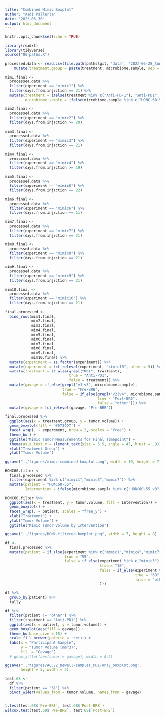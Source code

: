 ```yaml
---
title: "Combined Mimic Boxplot"
author: "Aadi Pallerla"
date: '2022-06-30'
output: html_document
---
```


```r
knitr::opts_chunk$set(echo = TRUE)

library(readxl)
library(tidyverse)
source("00-paths.R")

```

```r
processed.data <- read.csv(file.path(paths$git, 'data', "2022-06-28_tumor-size_R-formatted.csv")) %>%
    mutate(treatment.group = paste(treatment, microbiome.sample, sep = " x "))

```

```r

mim1.final <-
  processed.data %>%
  filter(experiment == "mimic1") %>% 
  filter(days.from.injection == 21) %>%
  mutate(treatment = ifelse(treatment %in% c("Anti-PD-1"), "Anti-PD1", "IgG"),
         microbiome.sample = ifelse(microbiome.sample %in% c("HONC-60-55.v3"), "HONC60-55 v3", "HONC60-55 v4"))

mim2.final <- 
  processed.data %>%
  filter(experiment == "mimic2") %>%
  filter(days.from.injection >= 20)
 
mim3.final <- 
  processed.data %>%
  filter(experiment == "mimic3") %>%
  filter(days.from.injection == 21)

mim4.final <- 
  processed.data %>%
  filter(experiment == "mimic4") %>%
  filter(days.from.injection >= 19)

mim5.final <- 
  processed.data %>%
  filter(experiment == "mimic5") %>%
  filter(days.from.injection == 22)

mim6.final <- 
  processed.data %>%
  filter(experiment == "mimic6") %>%
  filter(days.from.injection == 21)

mim7.final <- 
  processed.data %>%
  filter(experiment == "mimic7") %>%
  filter(days.from.injection == 21)

mim8.final <- 
  processed.data %>%
  filter(experiment == "mimic8") %>% 
  filter(days.from.injection == 21)

mim9.final <- 
  processed.data %>%
  filter(experiment == "mimic9") %>%
  filter(days.from.injection == 21)

mim10.final <- 
  processed.data %>%
  filter(experiment == "mimic10") %>%
  filter(days.from.injection == 21)

```


```r

final.processed <-
  bind_rows(mim1.final,
            mim2.final,
            mim3.final,
            mim4.final,
            mim5.final,
            mim6.final,
            mim7.final,
            mim8.final,
            mim9.final,
            mim10.final) %>%
  mutate(experiment = as.factor(experiment)) %>%
  mutate(experiment = fct_relevel(experiment, "mimic10", after = 9)) %>%
  mutate(treatment = if_else(grepl("PD1", treatment),
                             true = "Anti-PD1",
                             false = treatment)) %>%
  mutate(gavage = if_else(grepl("v1|v3", microbiome.sample),
                          true = "Pre-BRB",
                          false = if_else(grepl("v2|v4", microbiome.sample),
                                          true = "Post-BRB",
                                          false = "other"))) %>%
  mutate(gavage = fct_relevel(gavage, "Pre-BRB"))

final.processed %>%
  ggplot(aes(x = treatment.group, y = tumor.volume)) +
  geom_boxplot(fill = '#872657') +
  facet_wrap(. ~ experiment, nrow = 2, scales = "free") +
  theme_bw() +
  ggtitle("Mimic Tumor Measurements for Final Timepoint") + 
  theme(axis.text.x = element_text(size = 5.5, angle = 45, hjust = .9)) +
  xlab("Treatment Group") +
  ylab("Tumor Volume")

ggsave("../figures/mimic-combined-boxplot.png", width = 10, height = 7)


```

```r

HONC60.filter <-
  final.processed %>%
  filter(experiment %in% c("mimic1","mimic6","mimic7")) %>%
  mutate(patient = "HONC60-55",
         Intervention = ifelse(microbiome.sample %in% c("HONC60-55 v3"), "Pre-BRB", "Post-BRB"))

HONC60.filter %>%
  ggplot(aes(x = treatment, y = tumor.volume, fill = Intervention)) +
  geom_boxplot() +
  facet_wrap(. ~ patient, scales = "free_y") +
  xlab("Treatment") +
  ylab("Tumor Volume") +
  ggtitle("Mimic Tumor Volume by Intervention")

ggsave("../figures/HONC-filtered-boxplot.png", width = 7, height = 8)


```

```r

df <- 
  final.processed %>%
  mutate(patient = if_else(experiment %in% c("mimic1","mimic6","mimic7"),
                           true = "55",
                           false = if_else(experiment %in% c("mimic5"),
                                           true = "10",
                                           false = if_else(experiment %in% c("mimic10"),
                                                           true = "68",
                                                           false = "other")
                                           )))

df %>%
  group_by(patient) %>%
  tally
```

```r
df %>%
  filter(patient != "other") %>%
  filter(treatment == "Anti-PD1") %>%
  ggplot(aes(x = patient, y = tumor.volume)) +
  geom_boxplot(aes(fill = gavage)) +
  theme_bw(base_size = 18) +
  scale_fill_brewer(palette = "Set1") +
  labs(x = "Participant Sample",
       y = "Tumor Volume (mm^3)",
       fill = "Gavage")
  # geom_jitter(aes(color = gavage), width = 0.9)

ggsave("../figures/ACC22_bewell-samples_PD1-only_boxplot.png",
       height = 5, width = 5)
```

```r
test.68 <- 
  df %>%
  filter(patient == "68") %>%
  pivot_wider(values_from = tumor.volume, names_from = gavage)


t.test(test.68$`Pre-BRB`, test.68$`Post-BRB`)
wilcox.test(test.68$`Pre-BRB`, test.68$`Post-BRB`)
```


















